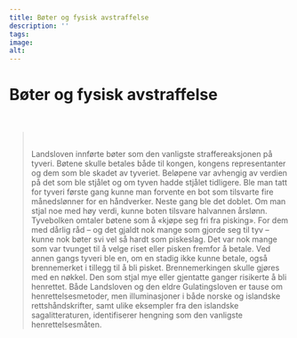 ```yaml
---
title: Bøter og fysisk avstraffelse
description: ''
tags:
image: 
alt: 
---
```


 

# Bøter og fysisk avstraffelse

&nbsp; 
<Blockquote 
    quote = '«Og hvis han ikke kjøper seg fri fra pisking, skal han piskes, og brennemerkes med en nøkkel på kinnet.»'
    footer = 'Tyvebolken, kapittel 1'
    image ='/images/tyvebolken/Bf_X_13565_01.jpg'
    alt = 'illustrasjonsbilde' />

&nbsp; 

Landsloven innførte bøter som den vanligste straffereaksjonen på tyveri. Bøtene skulle betales både til kongen, kongens representanter og dem som ble skadet av tyveriet. Beløpene var avhengig av verdien på det som ble stjålet og om tyven hadde stjålet tidligere. Ble man tatt for tyveri første gang kunne man forvente en bot som tilsvarte fire månedslønner for en håndverker. Neste gang ble det doblet. Om man stjal noe med høy verdi, kunne boten tilsvare halvannen årslønn. Tyvebolken omtaler bøtene som å «kjøpe seg fri fra pisking». For dem med dårlig råd – og det gjaldt nok mange som gjorde seg til tyv – kunne nok bøter svi vel så hardt som piskeslag. Det var nok mange som var tvunget til å velge riset eller pisken fremfor å betale. Ved annen gangs tyveri ble en, om en stadig ikke kunne betale, også brennemerket i tillegg til å bli pisket. Brennemerkingen skulle gjøres med en nøkkel. Den som stjal mye eller gjentatte ganger risikerte å bli henrettet. Både Landsloven og den eldre Gulatingsloven er tause om henrettelsesmetoder, men illuminasjoner i både norske og islandske rettshåndskrifter, samt ulike eksempler fra den islandske sagalitteraturen, identifiserer hengning som den vanligste henrettelsesmåten.
